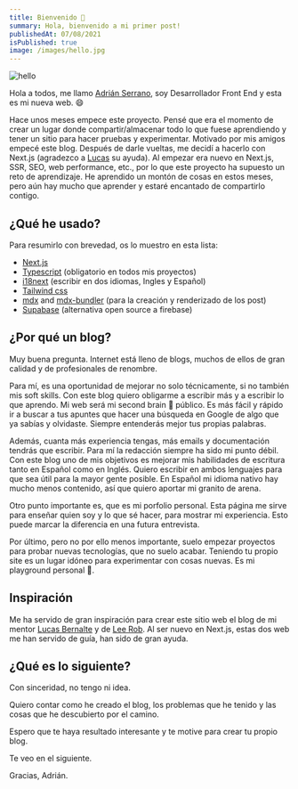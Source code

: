 ```yaml
---
title: Bienvenido 👋
summary: Hola, bienvenido a mi primer post!
publishedAt: 07/08/2021
isPublished: true
image: /images/hello.jpg
---
```


  <Image
        alt="hello"
        src="/images/hello.jpg"
        width={533}
        height={355}
        layout="responsive"
        quality={60}
        caption="Photo by Drew Beamer on Unsplash"
      />

Hola a todos, me llamo [Adrián Serrano](http://twitter.com/adrserr10), soy Desarrollador Front End y esta es mi nueva web. 😄

Hace unos meses empece este proyecto. Pensé que era el momento de crear un lugar donde compartir/almacenar todo lo que fuese aprendiendo y tener un sitio para hacer pruebas y experimentar. Motivado por mis amigos empecé este blog. Después de darle vueltas, me decidí a hacerlo con Next.js (agradezco a [Lucas](https://lucasbernalte.com/) su ayuda). Al empezar era nuevo en Next.js, SSR, SEO, web performance, etc., por lo que este proyecto ha supuesto un reto de aprendizaje. He aprendido un montón de cosas en estos meses, pero aún hay mucho que aprender y estaré encantado de compartirlo contigo.

## ¿Qué he usado?

Para resumirlo con brevedad, os lo muestro en esta lista:

- [Next.js](https://nextjs.org/)
- [Typescript](https://www.typescriptlang.org/) (obligatorio en todos mis proyectos)
- [i18next](https://www.i18next.com/) (escribir en dos idiomas, Ingles y Español)
- [Tailwind css](https://tailwindcss.com/)
- [mdx](https://mdxjs.com/) and [mdx-bundler](https://github.com/kentcdodds/mdx-bundler) (para la creación y renderizado de los post)
- [Supabase](https://supabase.io/) (alternativa open source a firebase)

## ¿Por qué un blog?

Muy buena pregunta. Internet está lleno de blogs, muchos de ellos de gran calidad y de profesionales de renombre.

Para mí, es una oportunidad de mejorar no solo técnicamente, si no también mis soft skills. Con este blog quiero obligarme a escribir más y a escribir lo que aprendo. Mi web será mi second brain 🧠 público. Es más fácil y rápido ir a buscar a tus apuntes que hacer una búsqueda en Google de algo que ya sabías y olvidaste. Siempre entenderás mejor tus propias palabras.

Además, cuanta más experiencia tengas, más emails y documentación tendrás que escribir. Para mí la redacción siempre ha sido mi punto débil. Con este blog uno de mis objetivos es mejorar mis habilidades de escritura tanto en Español como en Inglés. Quiero escribir en ambos lenguajes para que sea útil para la mayor gente posible. En Español mi idioma nativo hay mucho menos contenido, así que quiero aportar mi granito de arena.

Otro punto importante es, que es mi porfolio personal. Esta página me sirve para enseñar quien soy y lo que sé hacer, para mostrar mi experiencia. Esto puede marcar la diferencia en una futura entrevista.

Por último, pero no por ello menos importante, suelo empezar proyectos para probar nuevas tecnologías, que no suelo acabar. Teniendo tu propio site es un lugar idóneo para experimentar con cosas nuevas. Es mi playground personal 🙂.

## Inspiración

Me ha servido de gran inspiración para crear este sitio web el blog de mi mentor [Lucas Bernalte](https://lucasbernalte.com/) y de [Lee Rob](https://leerob.io/). Al ser nuevo en Next.js, estas dos web me han servido de guía, han sido de gran ayuda.

## ¿Qué es lo siguiente?

Con sinceridad, no tengo ni idea.

Quiero contar como he creado el blog, los problemas que he tenido y las cosas que he descubierto por el camino.

Espero que te haya resultado interesante y te motive para crear tu propio blog.

Te veo en el siguiente.

Gracias, Adrián.